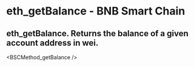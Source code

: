 # eth_getBalance - BNB Smart Chain

## eth_getBalance. Returns the balance of a given account address in wei.


<BSCMethod_getBalance />
